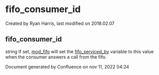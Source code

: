 
# fifo_consumer_id 

 Created by  Ryan Harris, last modified on 2018.02.07

## fifo_consumer_id

string If set, [mod\_fifo](../FreeSWITCH-Explained/Modules/mod_fifo_3966031.mdx#-add) will set the [fifo\_serviced\_by](../FreeSWITCH-Explained/Dialplan/Variables-Master-List_16352570.mdx#fifo_serviced_by) variable to this value when the consumer answers a call from the fifo.

Document generated by Confluence on nov 11, 2022 04:24
